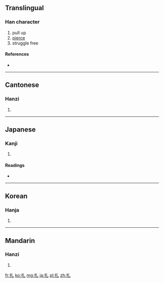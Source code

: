 ==Translingual==

===Han character===
{{Han char|rn=64|rad=手|as=01|sn=4|four=5201<sub>0</sub>|canj=手山 (QU), X手山 (XQU)}}

# pull up
# [[pierce]]
# struggle free

====References====
* {{Han ref|kx=0417.010|dkj=11771|dj=0763.030|hdz=31825.030|uh=624E|ud=25166|bh=A4E3|bd=42211}}

----

==Cantonese==

===Hanzi===
{{yue-hanzi|jyut=|y=jaat3}}

# {{defn|lang=yue|sort=手01}}

----

==Japanese==

===Kanji===
{{ja-kanji|grade=|rs=手01}}

# {{defn|lang=ja|sort=手01}}

====Readings====
* {{ja-readings|on=[[さつ]] (satsu), [[あつ]] (atsu)|kun=[[ぬく]] (nuku), [[かまえる]] (kamaeru)}}

----

==Korean==

===Hanja===
{{ko-hanja|hangeul=찰|eumhun=|rv=chal|mr=ch'al|y=chal}}

# {{defn|lang=ko|sort=手01}}

----

==Mandarin==

===Hanzi===
{{cmn-hanzi|pin=[[zā]] ([[za1]]), [[zhā]] ([[zha1]]), [[zhá]] ([[zha2]])|wg=tsa<sup>1</sup>, cha<sup>1</sup>, cha<sup>2</sup>}}

# {{defn|lang=cmn|sort=手01}}

[[fr:扎]]
[[ko:扎]]
[[mg:扎]]
[[ja:扎]]
[[pl:扎]]
[[zh:扎]]